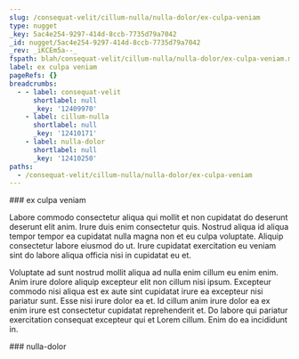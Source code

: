 ```yaml
---
slug: /consequat-velit/cillum-nulla/nulla-dolor/ex-culpa-veniam
type: nugget
_key: 5ac4e254-9297-414d-8ccb-7735d79a7042
_id: nugget/5ac4e254-9297-414d-8ccb-7735d79a7042
_rev: _iKCEm5a--_
fspath: blah/consequat-velit/cillum-nulla/nulla-dolor/ex-culpa-veniam.md
label: ex culpa veniam
pageRefs: {}
breadcrumbs:
  - - label: consequat-velit
      shortlabel: null
      _key: '12409970'
    - label: cillum-nulla
      shortlabel: null
      _key: '12410171'
    - label: nulla-dolor
      shortlabel: null
      _key: '12410250'
paths:
  - /consequat-velit/cillum-nulla/nulla-dolor/ex-culpa-veniam
---
```


<NuggetArea>
<Nugget slug="/consequat-velit/cillum-nulla/nulla-dolor/ex-culpa-veniam" type="nugget" _key="5ac4e254-9297-414d-8ccb-7735d79a7042" _id="nugget/5ac4e254-9297-414d-8ccb-7735d79a7042" _rev="_iKCEm5a--_" fspath="blah/consequat-velit/cillum-nulla/nulla-dolor/ex-culpa-veniam.md" label="ex culpa veniam" paths="/consequat-velit/cillum-nulla/nulla-dolor/ex-culpa-veniam">
<NuggetBody>
### ex culpa veniam

Labore commodo consectetur aliqua qui mollit et non cupidatat do deserunt deserunt elit anim. Irure duis enim consectetur quis. Nostrud aliqua id aliqua tempor tempor ea cupidatat nulla magna non et eu culpa voluptate. Aliquip consectetur labore eiusmod do ut. Irure cupidatat exercitation eu veniam sint do labore aliqua officia nisi in cupidatat eu et.

Voluptate ad sunt nostrud mollit aliqua ad nulla enim cillum eu enim enim. Anim irure dolore aliquip excepteur elit non cillum nisi ipsum. Excepteur commodo nisi aliqua est ex aute sint cupidatat irure ea excepteur nisi pariatur sunt. Esse nisi irure dolor ea et. Id cillum anim irure dolor ea ex enim irure est consectetur cupidatat reprehenderit et. Do labore qui pariatur exercitation consequat excepteur qui et Lorem cillum. Enim do ea incididunt in.

</NuggetBody>
<Breadcrumbs>
<Crumbs>
<Crumb _key="12409970" label="consequat-velit" /><Crumb _key="12410171" label="cillum-nulla" /><Crumb _key="12410250" label="nulla-dolor" />
</Crumbs>
</Breadcrumbs>
</Nugget>

<NuggetsInbound>
</NuggetsInbound>
<NuggetsOutbound>
</NuggetsOutbound>
</NuggetArea>
<PassagesInbound>
<Passage direction="inbound" type="passage" _key="12410250" _id="passage/12410250" _rev="_iKCEm5a---" label="nulla-dolor" passage="nulla-dolor" fspath="blah/consequat-velit/cillum-nulla/nulla-dolor" paths="/consequat-velit/cillum-nulla/nulla-dolor" slug="/consequat-velit/cillum-nulla/nulla-dolor">
<NuggetBody>
### nulla-dolor

</NuggetBody>
<Breadcrumbs>
<Crumbs>
<Crumb _key="12409970" label="consequat-velit" /><Crumb _key="12410171" label="cillum-nulla" />
</Crumbs>
</Breadcrumbs>
</Passage>

</PassagesInbound>
<PassagesOutbound>
</PassagesOutbound>